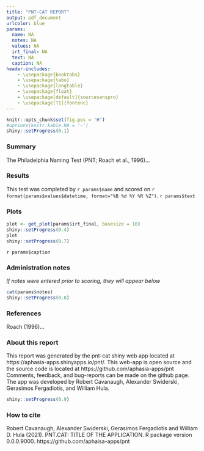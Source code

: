 ```yaml
---
title: "PNT-CAT REPORT"
output: pdf_document
urlcolor: blue
params:
  name: NA
  notes: NA
  values: NA
  irt_final: NA
  text: NA
  caption: NA
header-includes:
    - \usepackage{booktabs}
    - \usepackage{tabu}
    - \usepackage{longtable}
    - \usepackage{float}
    - \usepackage[default]{sourcesanspro}
    - \usepackage[T1]{fontenc}
---
```


```r
knitr::opts_chunk$set(fig.pos = 'H')
#options(knitr.kable.NA = '-')
shiny::setProgress(0.1)
```

### Summary 

The Philadelphia Naming Test (PNT; Roach et al., 1996)...

### Results

This test was completed by `r params$name` and scored on `r format(params$values$datetime, format="%B %d %Y %R %Z")`. `r params$text`

### Plots

```r

plot <- get_plot(params$irt_final, basesize = 10)
shiny::setProgress(0.4)
plot
shiny::setProgress(0.7)

```

`r params$caption`

### Administration notes 

*If notes were entered prior to scoring, they will appear below*

```r
cat(params$notes)
shiny::setProgress(0.8)
```


### References

Roach (1996)...

### About this report

This report was generated by the pnt-cat shiny web app located at https://aphasia-apps.shinyapps.io/pnt/. This web-app is open source and the source code is located at https://github.com/aphasia-apps/pnt Comments, feedback, and bug-reports can be made on the github page. The app was developed by Robert Cavanaugh, Alexander Swiderski, Gerasimos Fergadiotis, and William Hula.

```r
shiny::setProgress(0.9)
```

### How to cite

Robert Cavanaugh, Alexander Swiderski, Gerasimos Fergadiotis and William D. Hula (2021). PNT.CAT: TITLE OF THE APPLICATION. R package version 0.0.0.9000.
  https://github.com/aphaisa-apps/pnt